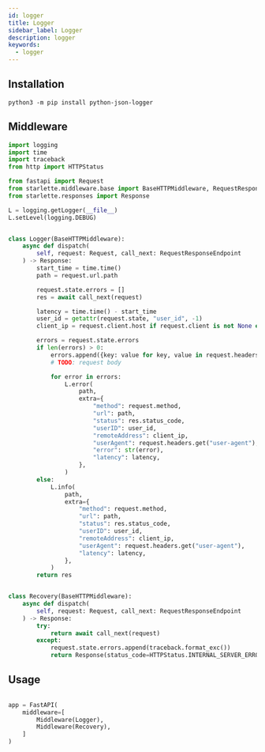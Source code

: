 ```yaml
---
id: logger
title: Logger
sidebar_label: Logger
description: logger
keywords:
  - logger
---
```


## Installation

```shell
python3 -m pip install python-json-logger
```

## Middleware

```python
import logging
import time
import traceback
from http import HTTPStatus

from fastapi import Request
from starlette.middleware.base import BaseHTTPMiddleware, RequestResponseEndpoint
from starlette.responses import Response

L = logging.getLogger(__file__)
L.setLevel(logging.DEBUG)


class Logger(BaseHTTPMiddleware):
    async def dispatch(
        self, request: Request, call_next: RequestResponseEndpoint
    ) -> Response:
        start_time = time.time()
        path = request.url.path

        request.state.errors = []
        res = await call_next(request)

        latency = time.time() - start_time
        user_id = getattr(request.state, "user_id", -1)
        client_ip = request.client.host if request.client is not None else ""

        errors = request.state.errors
        if len(errors) > 0:
            errors.append({key: value for key, value in request.headers.items()})
            # TODO: request body

            for error in errors:
                L.error(
                    path,
                    extra={
                        "method": request.method,
                        "url": path,
                        "status": res.status_code,
                        "userID": user_id,
                        "remoteAddress": client_ip,
                        "userAgent": request.headers.get("user-agent"),
                        "error": str(error),
                        "latency": latency,
                    },
                )
        else:
            L.info(
                path,
                extra={
                    "method": request.method,
                    "url": path,
                    "status": res.status_code,
                    "userID": user_id,
                    "remoteAddress": client_ip,
                    "userAgent": request.headers.get("user-agent"),
                    "latency": latency,
                },
            )
        return res


class Recovery(BaseHTTPMiddleware):
    async def dispatch(
        self, request: Request, call_next: RequestResponseEndpoint
    ) -> Response:
        try:
            return await call_next(request)
        except:
            request.state.errors.append(traceback.format_exc())
            return Response(status_code=HTTPStatus.INTERNAL_SERVER_ERROR)
```

## Usage

```python

```

```python
app = FastAPI(
    middleware=[
        Middleware(Logger),
        Middleware(Recovery),
    ]
)
```
